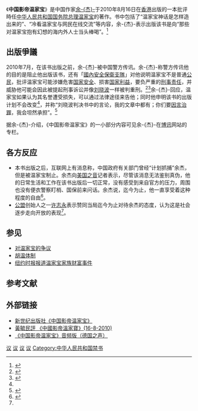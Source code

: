 {{pov|time=2017-03-03T05:39:05+00:00}}
{{Infobox Book <!-- See Wikipedia:WikiProject_Novels or Wikipedia:WikiProject_Books -->
|name          = 中国影帝温家宝
|image         = [[File:ChinasBestActorWJB_TN_L.jpg|180px]]
|image_caption = 書籍封面
|author        = [[余杰|余-{杰}-]]
|country       = {{HK}}
|language      = [[中文|中文]]
|translator= 
|genre         = 評論
|publisher     = {{HK}} [[新世纪出版社|新世纪出版社]]<br>{{TW}} [[亞太政治哲學文化出版公司|亞太政治哲學文化出版公司]]
|pub_date      = {{HK}} 2010年8月16日<br>{{TW}} 2014年6月5日
|media_type    = [[印刷|印刷]]（平裝本）
|pages         = {{HK}} 378
|isbn          = 
}}

{{external media
| float  =right
| width  =210px
| audio1 =[https://www.dw.com/zh/%E4%B8%AD%E5%9B%BD%E5%BD%B1%E5%B8%9D%E6%B8%A9%E5%AE%B6%E5%AE%9D/a-5919737 《中国影帝温家宝》第一卷]
| audio2 =[https://www.dw.com/zh/%E4%B8%AD%E5%9B%BD%E5%BD%B1%E5%B8%9D%E6%B8%A9%E5%AE%B6%E5%AE%9D%E7%AC%AC%E4%BA%8C%E5%8D%B7/a-5966171 《中国影帝温家宝》第二卷]
| audio3 =[https://www.dw.com/zh/%E4%B8%AD%E5%9B%BD%E5%BD%B1%E5%B8%9D%E6%B8%A9%E5%AE%B6%E5%AE%9D%E7%AC%AC%E4%B8%89%E5%8D%B7/a-6007113 《中国影帝温家宝》第三卷]
| audio4 =[https://www.dw.com/zh/%E4%B8%AD%E5%9B%BD%E5%BD%B1%E5%B8%9D%E6%B8%A9%E5%AE%B6%E5%AE%9D%E7%AC%AC%E5%9B%9B%E5%8D%B7/a-6056094 《中国影帝温家宝》第四卷]
| audio5 =[https://www.dw.com/zh/%E4%B8%AD%E5%9B%BD%E5%BD%B1%E5%B8%9D%E6%B8%A9%E5%AE%B6%E5%AE%9D%E7%AC%AC%E4%BA%94%E5%8D%B7/a-6098436 《中国影帝温家宝》第五卷]
}}
《'''中国影帝温家宝'''》是中国作家[[余杰|余-{杰}-]]于2010年8月16日在[[香港|香港]]出版的一本批评時任[[中华人民共和国国务院总理|中华人民共和国国务院总理]][[温家宝|温家宝]]的著作。书中包括了“温家宝神话是怎样造出来的”、“冷看温家宝与网民在线交流”等内容，余-{杰}-表示出版该书是向“那些对温家宝抱有幻想的海内外人士当头棒喝”。<ref>{{cite web|url=http://cnnews.rti.org.tw/index_newsContent.aspx?id=1&id2=3&nid=249075|title=戳破神话 「中国影帝温家宝」作者遭传讯警告|publisher=[[中央广播电台|中央广播电台]]|date=2010-07-06|accessdate=2010-07-06|deadurl=yes|archiveurl=https://web.archive.org/web/20111123040347/http://cnnews.rti.org.tw/index_newsContent.aspx?id=1&id2=3&nid=249075|archivedate=2011-11-23}}</ref>

== 出版爭議 ==
2010年7月，在该书出版之前，余-{杰}-被中国警方传讯。余-{杰}-称警方传讯他的目的是阻止他出版该书，还有「[[國內安全保衛支隊|國內安全保衛支隊]]」对他说明温家宝不是普通[[公民|公民]]，批评温家宝可能涉嫌危害[[国家安全|国家安全]]、损害[[国家利益|国家利益]]，要负严重的[[刑事责任|刑事责任]]，并威胁他可能会因此被提起刑事诉讼并像[[刘晓波|刘晓波]]一样被判重刑。<ref name="voa">{{cite web|url=http://www1.voanews.com/chinese/news/china/20100706-Yu-Jie-Insists-Publishing-His-New-Book-97845764.html|title=异议作家余杰：按原计划出版新书|publisher=[[美国之音|美国之音]]|date=2010-07-06|accessdate=2010-07-06|archive-url=https://web.archive.org/web/20100709171158/http://www1.voanews.com/chinese/news/china/20100706-Yu-Jie-Insists-Publishing-His-New-Book-97845764.html|archive-date=2010-07-09|dead-url=yes}}</ref><ref>{{cite web|url=http://www.nytimes.com/2010/07/07/world/asia/07china.html|title=Author Is Threatened Over Book on Chinese Premier|date=2010-07-06|accessdate=2010-07-06|language=en|publisher=''The New York Times''|archive-date=2020-11-09|archive-url=https://web.archive.org/web/20201109033632/http://www.nytimes.com/2010/07/07/world/asia/07china.html|dead-url=no}}</ref>余-{杰}-回应，温家宝如果认为其名誉遭受损失，可以通过法律途径来告他；同时他申明该书的出版计划不会改变<ref name="voa" />，并称“刘晓波判决书中的言论，我的文章中都有；你们要[[中華人民共和國人權|因言治罪]]，我会坦然承担”。<ref>{{cite web|url=http://news.mingpao.com/20100706/cae1.htm|title=《中國影帝溫家寶》作家被傳訊|publisher=明報新聞網|accessdate=2010-07-06|archive-date=2020-11-10|archive-url=https://web.archive.org/web/20201110071341/http://news.mingpao.com/20100706/cae1.htm|dead-url=no}}</ref>

据余-{杰}-介绍，《中国影帝温家宝》的一小部分内容可见余-{杰}-在[[博讯|博讯]]网站的专栏。

== 各方反应 ==
*本书出版之后，互联网上有消息称，中国政府有关部门曾经“计划抓捕”余杰，但是被温家宝制止。余杰向[[美国之音|美国之音]]记者表示，尽管该消息无法鉴别真伪，他的日常生活和工作在该书出版后一切正常，没有感受到来自官方的压力，周围也没有便衣警察盯梢、国保前来问话。余杰说，迄今为止，他一直享受着这种程度的自由<ref name="反应">{{cite news |author1=美国之音 |title=《中国影帝温家宝》出版后作者未受打压 |url=https://www.voachinese.com/a/article-20100910-yu-jie-china-freedom-102616024/768308.html |accessdate=2018-07-05 |date=2010-09-10 |archive-date=2019-09-13 |archive-url=https://web.archive.org/web/20190913033447/https://www.voachinese.com/a/article-20100910-yu-jie-china-freedom-102616024/768308.html |dead-url=no }}</ref>。
*[[公盟|公盟]]创始人之一[[许志永|许志永]]表示赞同当局迄今为止对待余杰的态度，认为这是社会逐步走向开放的表现<ref name="反应" />。

== 参见 ==
* [[对温家宝的争议|对温家宝的争议]]
* [[胡温体制|胡温体制]]
* [[纽约时报报道温家宝家族财富事件|纽约时报报道温家宝家族财富事件]]

==参考文献==
{{Reflist|2}}

==外部链接==
*[http://www.newcenturymc.com/Chinas%20Best%20Actor%20Wen%20Jiabao.html 新世纪出版社《中国影帝温家宝》] {{Wayback|url=http://www.newcenturymc.com/Chinas%20Best%20Actor%20Wen%20Jiabao.html |date=20100818004017 }}
*[http://www.youtube.com/watch?v=M4GdXyWlLxs&feature=youtube_gdata 黃毓民評 《中國影帝溫家寶》(16-8-2010)] {{Wayback|url=http://www.youtube.com/watch?v=M4GdXyWlLxs&feature=youtube_gdata |date=20161018014911 }}
*[http://www.dw-world.de/dw/article/0,,5919737,00.html 《中国影帝温家宝》音频版（德国之声）] {{Wayback|url=http://www.dw-world.de/dw/article/0,,5919737,00.html |date=20120205070107 }}
{{温家宝}}

[[Category:温家宝|议]]
[[Category:中华人民共和国党和国家领导人相关书籍|议]]
[[Category:2010年中国书籍|议]]
[[Category:中文书籍|议]]
[[Category:中华人民共和国禁书|Category:中华人民共和国禁书]]